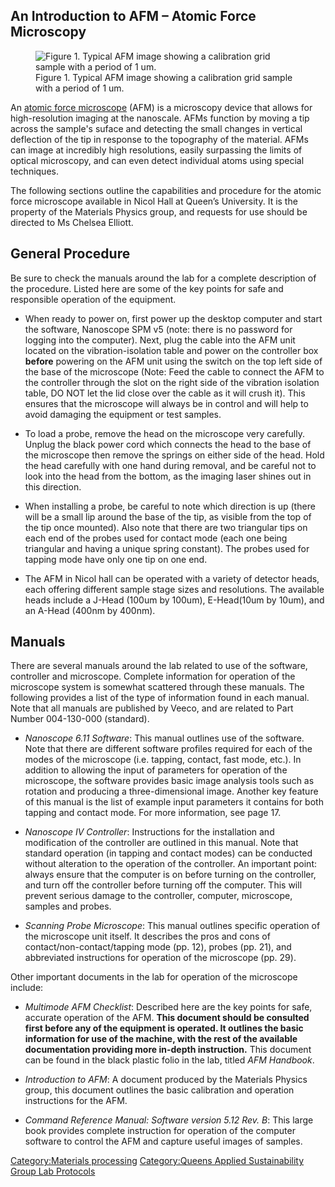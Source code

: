 

{{QASpage}}

==An Introduction to AFM – Atomic Force Microscopy==
[[Image:AFM_Calibration_Sample.jpg|thumb|right|Figure 1. Typical AFM image showing a calibration grid sample with a period of 1 um.]]

An [[atomic force microscope]]{{w|atomic force microscope}} (AFM) is a microscopy device that allows for high-resolution imaging at the nanoscale.  AFMs function by moving a tip across the sample's suface and detecting the small changes in vertical deflection of the tip in response to the topography of the material.  AFMs can image at incredibly high resolutions, easily surpassing the limits of optical microscopy, and can even detect individual atoms using special techniques.  

The following sections outline the capabilities and procedure for the atomic force microscope available in Nicol Hall at Queen’s University. It is the property of the Materials Physics group, and requests for use should be directed to Ms Chelsea Elliott.

==General Procedure==

Be sure to check the manuals around the lab for a complete description of the procedure. Listed here are some of the key points for safe and responsible operation of the equipment.

* When ready to power on, first power up the desktop computer and start the software, Nanoscope SPM v5 (note: there is no password for logging into the computer). Next, plug the cable into the AFM unit located on the vibration-isolation table and power on the controller box '''before''' powering on the AFM unit using the switch on the top left side of the base of the microscope (Note: Feed the cable to connect the AFM to the controller through the slot on the right side of the vibration isolation table, DO NOT let the lid close over the cable as it will crush it). This ensures that the microscope will always be in control and will help to avoid damaging the equipment or test samples.

* To load a probe, remove the head on the microscope very carefully. Unplug the black power cord which connects the head to the base of the microscope then remove the springs on either side of the head. Hold the head carefully with one hand during removal, and be careful not to look into the head from the bottom, as the imaging laser shines out in this direction.

* When installing a probe, be careful to note which direction is up (there will be a small lip around the base of the tip, as visible from the top of the tip once mounted). Also note that there are two triangular tips on each end of the probes used for contact mode (each one being triangular and having a unique spring constant). The probes used for tapping mode have only one tip on one end.

* The AFM in Nicol hall can be operated with a variety of detector heads, each offering different sample stage sizes and resolutions.  The available heads include a J-Head (100um by 100um), E-Head(10um by 10um), and an A-Head (400nm by 400nm).  

==Manuals==

There are several manuals around the lab related to use of the software, controller and microscope. Complete information for operation of the microscope system is somewhat scattered through these manuals. The following provides a list of the type of information found in each manual. Note that all manuals are published by Veeco, and are related to Part Number 004-130-000 (standard).

*''Nanoscope 6.11 Software'': This manual outlines use of the software. Note that there are different software profiles required for each of the modes of the microscope (i.e. tapping, contact, fast mode, etc.). In addition to allowing the input of parameters for operation of the microscope, the software provides basic image analysis tools such as rotation and producing a three-dimensional image. Another key feature of this manual is the list of example input parameters it contains for both tapping and contact mode. For more information, see page 17.

*''Nanoscope IV Controller'': Instructions for the installation and modification of the controller are outlined in this manual. Note that standard operation (in tapping and contact modes) can be conducted without alteration to the operation of the controller. An important point: always ensure that the computer is on before turning on the controller, and turn off the controller before turning off the computer. This will prevent serious damage to the controller, computer, microscope, samples and probes.

*''Scanning Probe Microscope'': This manual outlines specific operation of the microscope unit itself. It describes the pros and cons of contact/non-contact/tapping mode (pp. 12), probes (pp. 21), and abbreviated instructions for operation of the microscope (pp. 29).

Other important documents in the lab for operation of the microscope include:

*''Multimode AFM Checklist'': Described here are the key points for safe, accurate operation of the AFM.  '''This document should be consulted first before any of the equipment is operated. It outlines the basic information for use of the machine, with the rest of the available documentation providing more in-depth instruction.''' This document can be found in the black plastic folio in the lab, titled ''AFM Handbook''.

*''Introduction to AFM'': A document produced by the Materials Physics group, this document outlines the basic calibration and operation instructions for the AFM.

*''Command Reference Manual: Software version 5.12 Rev. B'': This large book provides complete instruction for operation of the computer software to control the AFM and capture useful images of samples.

[[Category:Materials processing]]
[[Category:Queens Applied Sustainability Group Lab Protocols]]